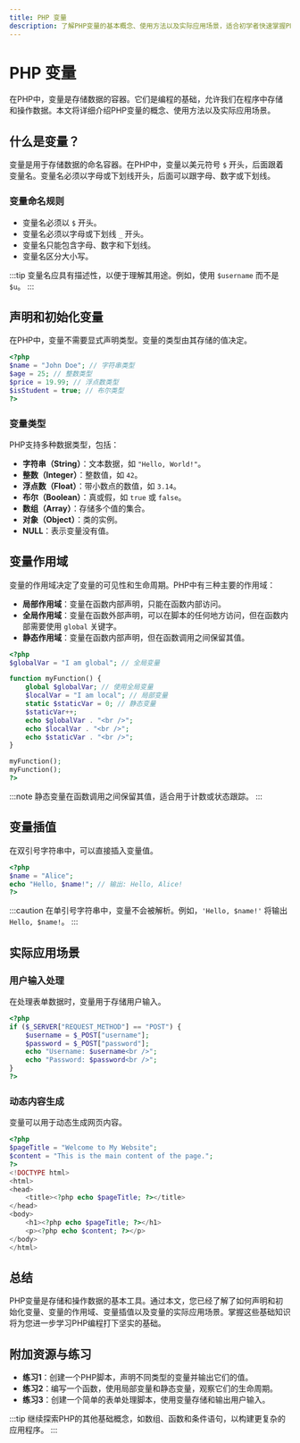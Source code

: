 ```yaml
---
title: PHP 变量
description: 了解PHP变量的基本概念、使用方法以及实际应用场景，适合初学者快速掌握PHP编程基础。
---
```


# PHP 变量

在PHP中，变量是存储数据的容器。它们是编程的基础，允许我们在程序中存储和操作数据。本文将详细介绍PHP变量的概念、使用方法以及实际应用场景。

## 什么是变量？

变量是用于存储数据的命名容器。在PHP中，变量以美元符号 `$` 开头，后面跟着变量名。变量名必须以字母或下划线开头，后面可以跟字母、数字或下划线。

### 变量命名规则
- 变量名必须以 `$` 开头。
- 变量名必须以字母或下划线 `_` 开头。
- 变量名只能包含字母、数字和下划线。
- 变量名区分大小写。

:::tip
变量名应具有描述性，以便于理解其用途。例如，使用 `$username` 而不是 `$u`。
:::

## 声明和初始化变量

在PHP中，变量不需要显式声明类型。变量的类型由其存储的值决定。

```php
<?php
$name = "John Doe"; // 字符串类型
$age = 25; // 整数类型
$price = 19.99; // 浮点数类型
$isStudent = true; // 布尔类型
?>
```

### 变量类型
PHP支持多种数据类型，包括：
- **字符串（String）**：文本数据，如 `"Hello, World!"`。
- **整数（Integer）**：整数值，如 `42`。
- **浮点数（Float）**：带小数点的数值，如 `3.14`。
- **布尔（Boolean）**：真或假，如 `true` 或 `false`。
- **数组（Array）**：存储多个值的集合。
- **对象（Object）**：类的实例。
- **NULL**：表示变量没有值。

## 变量作用域

变量的作用域决定了变量的可见性和生命周期。PHP中有三种主要的作用域：
- **局部作用域**：变量在函数内部声明，只能在函数内部访问。
- **全局作用域**：变量在函数外部声明，可以在脚本的任何地方访问，但在函数内部需要使用 `global` 关键字。
- **静态作用域**：变量在函数内部声明，但在函数调用之间保留其值。

```php
<?php
$globalVar = "I am global"; // 全局变量

function myFunction() {
    global $globalVar; // 使用全局变量
    $localVar = "I am local"; // 局部变量
    static $staticVar = 0; // 静态变量
    $staticVar++;
    echo $globalVar . "<br />";
    echo $localVar . "<br />";
    echo $staticVar . "<br />";
}

myFunction();
myFunction();
?>
```

:::note
静态变量在函数调用之间保留其值，适合用于计数或状态跟踪。
:::

## 变量插值

在双引号字符串中，可以直接插入变量值。

```php
<?php
$name = "Alice";
echo "Hello, $name!"; // 输出: Hello, Alice!
?>
```

:::caution
在单引号字符串中，变量不会被解析。例如，`'Hello, $name!'` 将输出 `Hello, $name!`。
:::

## 实际应用场景

### 用户输入处理
在处理表单数据时，变量用于存储用户输入。

```php
<?php
if ($_SERVER["REQUEST_METHOD"] == "POST") {
    $username = $_POST["username"];
    $password = $_POST["password"];
    echo "Username: $username<br />";
    echo "Password: $password<br />";
}
?>
```

### 动态内容生成
变量可以用于动态生成网页内容。

```php
<?php
$pageTitle = "Welcome to My Website";
$content = "This is the main content of the page.";
?>
<!DOCTYPE html>
<html>
<head>
    <title><?php echo $pageTitle; ?></title>
</head>
<body>
    <h1><?php echo $pageTitle; ?></h1>
    <p><?php echo $content; ?></p>
</body>
</html>
```

## 总结

PHP变量是存储和操作数据的基本工具。通过本文，您已经了解了如何声明和初始化变量、变量的作用域、变量插值以及变量的实际应用场景。掌握这些基础知识将为您进一步学习PHP编程打下坚实的基础。

## 附加资源与练习

- **练习1**：创建一个PHP脚本，声明不同类型的变量并输出它们的值。
- **练习2**：编写一个函数，使用局部变量和静态变量，观察它们的生命周期。
- **练习3**：创建一个简单的表单处理脚本，使用变量存储和输出用户输入。

:::tip
继续探索PHP的其他基础概念，如数组、函数和条件语句，以构建更复杂的应用程序。
:::